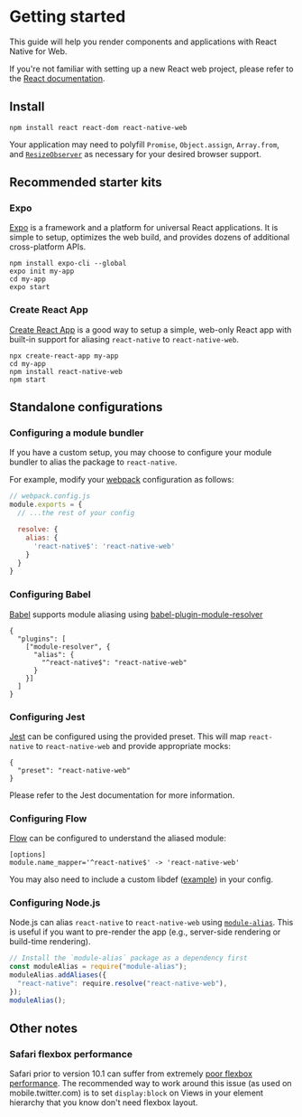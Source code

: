 <Meta title="Overview|Getting started" />

# Getting started

This guide will help you render components and applications with React Native
for Web.

If you're not familiar with setting up a new React web project, please refer to
the [React documentation](https://reactjs.org/).

## Install

```
npm install react react-dom react-native-web
```

Your application may need to polyfill `Promise`, `Object.assign`, `Array.from`,
and [`ResizeObserver`](https://github.com/que-etc/resize-observer-polyfill) as
necessary for your desired browser support.

## Recommended starter kits

### Expo

[Expo](https://expo.io) is a framework and a platform for universal React
applications. It is simple to setup, optimizes the web build, and provides
dozens of additional cross-platform APIs.

```
npm install expo-cli --global
expo init my-app
cd my-app
expo start
```

### Create React App

[Create React App](https://github.com/facebook/create-react-app) is a good way
to setup a simple, web-only React app with built-in support for aliasing
`react-native` to `react-native-web`.

```
npx create-react-app my-app
cd my-app
npm install react-native-web
npm start
```

## Standalone configurations

### Configuring a module bundler

If you have a custom setup, you may choose to configure your module bundler to
alias the package to `react-native`.

For example, modify your [webpack](https://github.com/webpack/webpack)
configuration as follows:

```js
// webpack.config.js
module.exports = {
  // ...the rest of your config

  resolve: {
    alias: {
      'react-native$': 'react-native-web'
    }
  }
}
```

### Configuring Babel

[Babel](https://babeljs.io/) supports module aliasing using
[babel-plugin-module-resolver](https://www.npmjs.com/package/babel-plugin-module-resolver)

```
{
  "plugins": [
    ["module-resolver", {
      "alias": {
        "^react-native$": "react-native-web"
      }
    }]
  ]
}
```

### Configuring Jest

[Jest](https://facebook.github.io/jest/) can be configured using the provided
preset. This will map `react-native` to `react-native-web` and provide
appropriate mocks:

```
{
  "preset": "react-native-web"
}
```

Please refer to the Jest documentation for more information.

### Configuring Flow

[Flow](https://flow.org) can be configured to understand the aliased module:

```
[options]
module.name_mapper='^react-native$' -> 'react-native-web'
```

You may also need to include a custom libdef
([example](https://gist.github.com/paularmstrong/f60b40d16fc83e1e8e532d483336f9bb))
in your config.

### Configuring Node.js

Node.js can alias `react-native` to `react-native-web` using
[`module-alias`](https://www.npmjs.com/package/module-alias). This is useful if
you want to pre-render the app (e.g., server-side rendering or build-time
rendering).

```js
// Install the `module-alias` package as a dependency first
const moduleAlias = require("module-alias");
moduleAlias.addAliases({
  "react-native": require.resolve("react-native-web"),
});
moduleAlias();
```

## Other notes

### Safari flexbox performance

Safari prior to version 10.1 can suffer from extremely [poor flexbox
performance](https://bugs.webkit.org/show_bug.cgi?id=150445). The recommended
way to work around this issue (as used on mobile.twitter.com) is to set
`display:block` on Views in your element hierarchy that you know don't need
flexbox layout.
